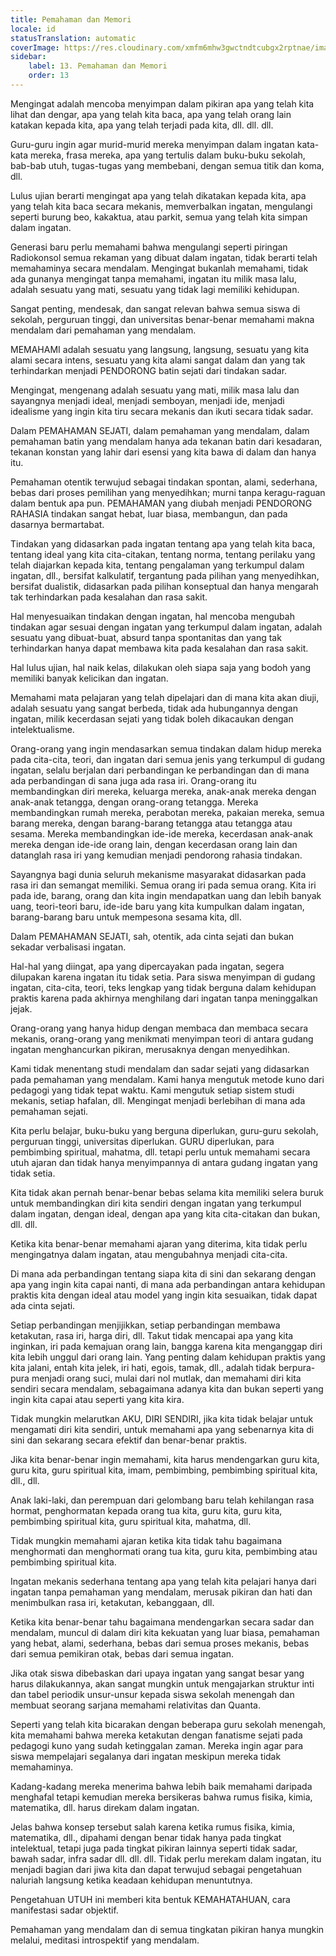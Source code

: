 ```yaml
---
title: Pemahaman dan Memori
locale: id
statusTranslation: automatic
coverImage: https://res.cloudinary.com/xmfm6mhw3gwctndtcubgx2rptnae/image/upload/v1740337243/small_cover_educacion_fundamental_a051170f1c.webp
sidebar:
    label: 13. Pemahaman dan Memori
    order: 13
---
```

Mengingat adalah mencoba menyimpan dalam pikiran apa yang telah kita lihat dan dengar, apa yang telah kita baca, apa yang telah orang lain katakan kepada kita, apa yang telah terjadi pada kita, dll. dll. dll.

Guru-guru ingin agar murid-murid mereka menyimpan dalam ingatan kata-kata mereka, frasa mereka, apa yang tertulis dalam buku-buku sekolah, bab-bab utuh, tugas-tugas yang membebani, dengan semua titik dan koma, dll.

Lulus ujian berarti mengingat apa yang telah dikatakan kepada kita, apa yang telah kita baca secara mekanis, memverbalkan ingatan, mengulangi seperti burung beo, kakaktua, atau parkit, semua yang telah kita simpan dalam ingatan.

Generasi baru perlu memahami bahwa mengulangi seperti piringan Radiokonsol semua rekaman yang dibuat dalam ingatan, tidak berarti telah memahaminya secara mendalam. Mengingat bukanlah memahami, tidak ada gunanya mengingat tanpa memahami, ingatan itu milik masa lalu, adalah sesuatu yang mati, sesuatu yang tidak lagi memiliki kehidupan.

Sangat penting, mendesak, dan sangat relevan bahwa semua siswa di sekolah, perguruan tinggi, dan universitas benar-benar memahami makna mendalam dari pemahaman yang mendalam.

MEMAHAMI adalah sesuatu yang langsung, langsung, sesuatu yang kita alami secara intens, sesuatu yang kita alami sangat dalam dan yang tak terhindarkan menjadi PENDORONG batin sejati dari tindakan sadar.

Mengingat, mengenang adalah sesuatu yang mati, milik masa lalu dan sayangnya menjadi ideal, menjadi semboyan, menjadi ide, menjadi idealisme yang ingin kita tiru secara mekanis dan ikuti secara tidak sadar.

Dalam PEMAHAMAN SEJATI, dalam pemahaman yang mendalam, dalam pemahaman batin yang mendalam hanya ada tekanan batin dari kesadaran, tekanan konstan yang lahir dari esensi yang kita bawa di dalam dan hanya itu.

Pemahaman otentik terwujud sebagai tindakan spontan, alami, sederhana, bebas dari proses pemilihan yang menyedihkan; murni tanpa keragu-raguan dalam bentuk apa pun. PEMAHAMAN yang diubah menjadi PENDORONG RAHASIA tindakan sangat hebat, luar biasa, membangun, dan pada dasarnya bermartabat.

Tindakan yang didasarkan pada ingatan tentang apa yang telah kita baca, tentang ideal yang kita cita-citakan, tentang norma, tentang perilaku yang telah diajarkan kepada kita, tentang pengalaman yang terkumpul dalam ingatan, dll., bersifat kalkulatif, tergantung pada pilihan yang menyedihkan, bersifat dualistik, didasarkan pada pilihan konseptual dan hanya mengarah tak terhindarkan pada kesalahan dan rasa sakit.

Hal menyesuaikan tindakan dengan ingatan, hal mencoba mengubah tindakan agar sesuai dengan ingatan yang terkumpul dalam ingatan, adalah sesuatu yang dibuat-buat, absurd tanpa spontanitas dan yang tak terhindarkan hanya dapat membawa kita pada kesalahan dan rasa sakit.

Hal lulus ujian, hal naik kelas, dilakukan oleh siapa saja yang bodoh yang memiliki banyak kelicikan dan ingatan.

Memahami mata pelajaran yang telah dipelajari dan di mana kita akan diuji, adalah sesuatu yang sangat berbeda, tidak ada hubungannya dengan ingatan, milik kecerdasan sejati yang tidak boleh dikacaukan dengan intelektualisme.

Orang-orang yang ingin mendasarkan semua tindakan dalam hidup mereka pada cita-cita, teori, dan ingatan dari semua jenis yang terkumpul di gudang ingatan, selalu berjalan dari perbandingan ke perbandingan dan di mana ada perbandingan di sana juga ada rasa iri. Orang-orang itu membandingkan diri mereka, keluarga mereka, anak-anak mereka dengan anak-anak tetangga, dengan orang-orang tetangga. Mereka membandingkan rumah mereka, perabotan mereka, pakaian mereka, semua barang mereka, dengan barang-barang tetangga atau tetangga atau sesama. Mereka membandingkan ide-ide mereka, kecerdasan anak-anak mereka dengan ide-ide orang lain, dengan kecerdasan orang lain dan datanglah rasa iri yang kemudian menjadi pendorong rahasia tindakan.

Sayangnya bagi dunia seluruh mekanisme masyarakat didasarkan pada rasa iri dan semangat memiliki. Semua orang iri pada semua orang. Kita iri pada ide, barang, orang dan kita ingin mendapatkan uang dan lebih banyak uang, teori-teori baru, ide-ide baru yang kita kumpulkan dalam ingatan, barang-barang baru untuk mempesona sesama kita, dll.

Dalam PEMAHAMAN SEJATI, sah, otentik, ada cinta sejati dan bukan sekadar verbalisasi ingatan.

Hal-hal yang diingat, apa yang dipercayakan pada ingatan, segera dilupakan karena ingatan itu tidak setia. Para siswa menyimpan di gudang ingatan, cita-cita, teori, teks lengkap yang tidak berguna dalam kehidupan praktis karena pada akhirnya menghilang dari ingatan tanpa meninggalkan jejak.

Orang-orang yang hanya hidup dengan membaca dan membaca secara mekanis, orang-orang yang menikmati menyimpan teori di antara gudang ingatan menghancurkan pikiran, merusaknya dengan menyedihkan.

Kami tidak menentang studi mendalam dan sadar sejati yang didasarkan pada pemahaman yang mendalam. Kami hanya mengutuk metode kuno dari pedagogi yang tidak tepat waktu. Kami mengutuk setiap sistem studi mekanis, setiap hafalan, dll. Mengingat menjadi berlebihan di mana ada pemahaman sejati.

Kita perlu belajar, buku-buku yang berguna diperlukan, guru-guru sekolah, perguruan tinggi, universitas diperlukan. GURU diperlukan, para pembimbing spiritual, mahatma, dll. tetapi perlu untuk memahami secara utuh ajaran dan tidak hanya menyimpannya di antara gudang ingatan yang tidak setia.

Kita tidak akan pernah benar-benar bebas selama kita memiliki selera buruk untuk membandingkan diri kita sendiri dengan ingatan yang terkumpul dalam ingatan, dengan ideal, dengan apa yang kita cita-citakan dan bukan, dll. dll.

Ketika kita benar-benar memahami ajaran yang diterima, kita tidak perlu mengingatnya dalam ingatan, atau mengubahnya menjadi cita-cita.

Di mana ada perbandingan tentang siapa kita di sini dan sekarang dengan apa yang ingin kita capai nanti, di mana ada perbandingan antara kehidupan praktis kita dengan ideal atau model yang ingin kita sesuaikan, tidak dapat ada cinta sejati.

Setiap perbandingan menjijikkan, setiap perbandingan membawa ketakutan, rasa iri, harga diri, dll. Takut tidak mencapai apa yang kita inginkan, iri pada kemajuan orang lain, bangga karena kita menganggap diri kita lebih unggul dari orang lain. Yang penting dalam kehidupan praktis yang kita jalani, entah kita jelek, iri hati, egois, tamak, dll., adalah tidak berpura-pura menjadi orang suci, mulai dari nol mutlak, dan memahami diri kita sendiri secara mendalam, sebagaimana adanya kita dan bukan seperti yang ingin kita capai atau seperti yang kita kira.

Tidak mungkin melarutkan AKU, DIRI SENDIRI, jika kita tidak belajar untuk mengamati diri kita sendiri, untuk memahami apa yang sebenarnya kita di sini dan sekarang secara efektif dan benar-benar praktis.

Jika kita benar-benar ingin memahami, kita harus mendengarkan guru kita, guru kita, guru spiritual kita, imam, pembimbing, pembimbing spiritual kita, dll., dll.

Anak laki-laki, dan perempuan dari gelombang baru telah kehilangan rasa hormat, penghormatan kepada orang tua kita, guru kita, guru kita, pembimbing spiritual kita, guru spiritual kita, mahatma, dll.

Tidak mungkin memahami ajaran ketika kita tidak tahu bagaimana menghormati dan menghormati orang tua kita, guru kita, pembimbing atau pembimbing spiritual kita.

Ingatan mekanis sederhana tentang apa yang telah kita pelajari hanya dari ingatan tanpa pemahaman yang mendalam, merusak pikiran dan hati dan menimbulkan rasa iri, ketakutan, kebanggaan, dll.

Ketika kita benar-benar tahu bagaimana mendengarkan secara sadar dan mendalam, muncul di dalam diri kita kekuatan yang luar biasa, pemahaman yang hebat, alami, sederhana, bebas dari semua proses mekanis, bebas dari semua pemikiran otak, bebas dari semua ingatan.

Jika otak siswa dibebaskan dari upaya ingatan yang sangat besar yang harus dilakukannya, akan sangat mungkin untuk mengajarkan struktur inti dan tabel periodik unsur-unsur kepada siswa sekolah menengah dan membuat seorang sarjana memahami relativitas dan Quanta.

Seperti yang telah kita bicarakan dengan beberapa guru sekolah menengah, kita memahami bahwa mereka ketakutan dengan fanatisme sejati pada pedagogi kuno yang sudah ketinggalan zaman. Mereka ingin agar para siswa mempelajari segalanya dari ingatan meskipun mereka tidak memahaminya.

Kadang-kadang mereka menerima bahwa lebih baik memahami daripada menghafal tetapi kemudian mereka bersikeras bahwa rumus fisika, kimia, matematika, dll. harus direkam dalam ingatan.

Jelas bahwa konsep tersebut salah karena ketika rumus fisika, kimia, matematika, dll., dipahami dengan benar tidak hanya pada tingkat intelektual, tetapi juga pada tingkat pikiran lainnya seperti tidak sadar, bawah sadar, infra sadar dll. dll. dll. Tidak perlu merekam dalam ingatan, itu menjadi bagian dari jiwa kita dan dapat terwujud sebagai pengetahuan naluriah langsung ketika keadaan kehidupan menuntutnya.

Pengetahuan UTUH ini memberi kita bentuk KEMAHATAHUAN, cara manifestasi sadar objektif.

Pemahaman yang mendalam dan di semua tingkatan pikiran hanya mungkin melalui, meditasi introspektif yang mendalam.

